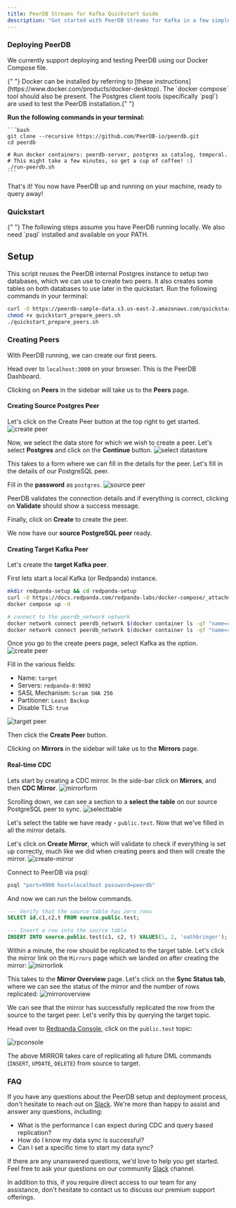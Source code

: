 ```yaml
---
title: PeerDB Streams for Kafka Quickstart Guide
description: "Get started with PeerDB Streams for Kafka in a few simple steps."
---
```


### Deploying PeerDB

We currently support deploying and testing PeerDB using our Docker Compose file.

<Info>
  {" "}
  Docker can be installed by referring to [these instructions](https://www.docker.com/products/docker-desktop).
  The `docker compose` tool should also be present. The Postgres client tools (specifically
  `psql`) are used to test the PeerDB installation.{" "}
</Info>

**Run the following commands in your terminal:**

    ```bash
    git clone --recursive https://github.com/PeerDB-io/peerdb.git
    cd peerdb

    # Run docker containers: peerdb-server, postgres as catalog, temporal.
    # This might take a few minutes, so get a cup of coffee! :)
    ./run-peerdb.sh
    ```

That's it! You now have PeerDB up and running on your machine, ready to query away!

### Quickstart

<Info>
  {" "}
  The following steps assume you have PeerDB running locally. We also need `psql` installed and available on your
  PATH.
</Info>

## Setup

This script reuses the PeerDB internal Postgres instance to setup two databases, which we can use to create two peers. It also creates some tables on both databases to use later in the quickstart. Run the following commands in your terminal:

```bash
curl -O https://peerdb-sample-data.s3.us-east-2.amazonaws.com/quickstart_prepare_peers.sh
chmod +x quickstart_prepare_peers.sh
./quickstart_prepare_peers.sh
```

### Creating Peers

With PeerDB running, we can create our first peers.

Head over to `localhost:3000` on your browser. This is the PeerDB Dashboard.

Clicking on **Peers** in the sidebar will take us to the **Peers** page.

#### Creating Source Postgres Peer

Let's click on the Create Peer button at the top right to get started.
![create peer](../images/ui-quickstart/createpeerbutton.png)

Now, we select the data store for which we wish to create a peer. Let's select **Postgres** and click on the **Continue** button.
![select datastore](../images/ui-quickstart/selectpg.png)

This takes to a form where we can fill in the details for the peer. Let's fill in the details of our PostgreSQL peer.

Fill in the **password** as `postgres`.
![source peer](../images/ui-quickstart/createpg1.png)

PeerDB validates the connection details and if everything is correct, clicking on **Validate** should show a success message.

Finally, click on **Create** to create the peer.

We now have our **source PostgreSQL peer** ready.

#### Creating Target Kafka Peer

Let's create the **target Kafka peer**.

First lets start a local Kafka (or Redpanda) instance.

```bash
mkdir redpanda-setup && cd redpanda-setup
curl -O https://docs.redpanda.com/redpanda-labs/docker-compose/_attachments/single-broker/docker-compose.yml
docker compose up -d

# connect to the peerdb_network network
docker network connect peerdb_network $(docker container ls -qf "name=redpanda-0")
docker network connect peerdb_network $(docker container ls -qf "name=redpanda-console")
```

Once you go to the create peers page, select Kafka as the option.
![create peer](../images/streams-quickstart/kafka-setup-1.jpeg)

Fill in the various fields:

* Name: `target`
* Servers: `redpanda-0:9092`
* SASL Mechanism: `Scram SHA 256`
* Partitioner: `Least Backup`
* Disable TLS: `true`

![target peer](../images/streams-quickstart/kafka-setup-2.jpeg)

Then click the **Create Peer** button.

Clicking on **Mirrors** in the sidebar will take us to the **Mirrors** page.


#### Real-time CDC

Lets start by creating a CDC mirror. In the side-bar click on **Mirrors**, and then **CDC Mirror**.
![mirrorform](../images/streams-quickstart/cdc-1.jpeg)

Scrolling down, we can see a section to a **select the table** on our source PostgreSQL peer to sync.
![selecttable](../images/streams-quickstart/cdc-2.jpeg)

Let's select the table we have ready - `public.test`.
Now that we've filled in all the mirror details.

Let's click on **Create Mirror**, which will validate to check if everything is set up correctly, much like we did when creating peers and then will create the mirror.
![create-mirror](../images/streams-quickstart/cdc-3.jpeg)

Connect to PeerDB via psql:

```bash
psql "port=9900 host=localhost password=peerdb"
```
And now we can run the below commands.
```sql
--- Verify that the source table has zero rows
SELECT id,c1,c2,t FROM source.public.test;
```

```sql
--- Insert a row into the source table
INSERT INTO source.public.test(c1, c2, t) VALUES(1, 2, 'oathbringer');
```

Within a minute, the row should be replicated to the target table. Let's click the mirror link on the `Mirrors` page which we landed on after creating the mirror:
![mirrorlink](../images/streams-quickstart/mirror-box.jpeg)

This takes to the **Mirror Overview** page. Let's click on the **Sync Status tab**, where we can see the status of the mirror and the number of rows replicated:
![mirroroverview](../images/streams-quickstart/sync-area.jpeg)

We can see that the mirror has successfully replicated the row from the source to the target peer. Let's verify this by querying the target topic.

Head over to [Redpanda Console](http://localhost:8080/topics), click on the `public.test` topic:

![rpconsole](../images/streams-quickstart/rp-console.jpeg)

The above MIRROR takes care of replicating all future DML commands (`INSERT`, `UPDATE`, `DELETE`) from source to target.

### FAQ

If you have any questions about the PeerDB setup and deployment process, don't hesitate to reach out on [Slack](https://slack.peerdb.io). We're more than happy to assist and answer any questions, including:

- What is the performance I can expect during CDC and query based replication?
- How do I know my data sync is successful?
- Can I set a specific time to start my data sync?

If there are any unanswered questions, we'd love to help you get started. Feel free to ask your questions on our community [Slack](https://slack.peerdb.io) channel.

In addition to this, if you require direct access to our team for any assistance, don't hesitate to contact us to discuss our premium support offerings.
